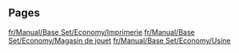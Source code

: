 
== Pages ==
[[fr/Manual/Base Set/Economy/Imprimerie]]
[[fr/Manual/Base Set/Economy/Magasin de jouet]]
[[fr/Manual/Base Set/Economy/Usine]]
